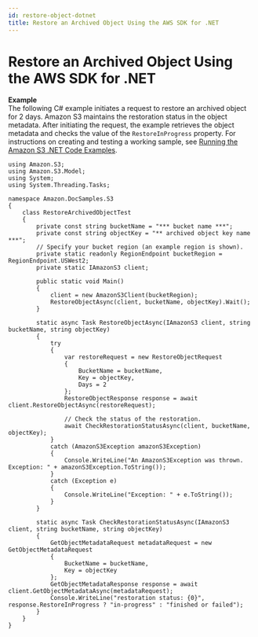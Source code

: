 ```yaml
---
id: restore-object-dotnet
title: Restore an Archived Object Using the AWS SDK for .NET
---
```

# Restore an Archived Object Using the AWS SDK for \.NET<a name="restore-object-dotnet"></a>

**Example**  
The following C\# example initiates a request to restore an archived object for 2 days\. Amazon S3 maintains the restoration status in the object metadata\. After initiating the request, the example retrieves the object metadata and checks the value of the `RestoreInProgress` property\. For instructions on creating and testing a working sample, see [Running the Amazon S3 \.NET Code Examples](UsingTheMPDotNetAPI.mdx#TestingDotNetApiSamples)\.  

```
using Amazon.S3;
using Amazon.S3.Model;
using System;
using System.Threading.Tasks;

namespace Amazon.DocSamples.S3
{
    class RestoreArchivedObjectTest
    {
        private const string bucketName = "*** bucket name ***"; 
        private const string objectKey = "** archived object key name ***";
        // Specify your bucket region (an example region is shown).
        private static readonly RegionEndpoint bucketRegion = RegionEndpoint.USWest2;
        private static IAmazonS3 client;

        public static void Main()
        {
            client = new AmazonS3Client(bucketRegion);
            RestoreObjectAsync(client, bucketName, objectKey).Wait();
        }

        static async Task RestoreObjectAsync(IAmazonS3 client, string bucketName, string objectKey)
        {
            try
            {
                var restoreRequest = new RestoreObjectRequest
                {
                    BucketName = bucketName,
                    Key = objectKey,
                    Days = 2
                };
                RestoreObjectResponse response = await client.RestoreObjectAsync(restoreRequest);

                // Check the status of the restoration.
                await CheckRestorationStatusAsync(client, bucketName, objectKey);
            }
            catch (AmazonS3Exception amazonS3Exception)
            {
                Console.WriteLine("An AmazonS3Exception was thrown. Exception: " + amazonS3Exception.ToString());
            }
            catch (Exception e)
            {
                Console.WriteLine("Exception: " + e.ToString());
            }
        }

        static async Task CheckRestorationStatusAsync(IAmazonS3 client, string bucketName, string objectKey)
        {
            GetObjectMetadataRequest metadataRequest = new GetObjectMetadataRequest
            {
                BucketName = bucketName,
                Key = objectKey
            };
            GetObjectMetadataResponse response = await client.GetObjectMetadataAsync(metadataRequest);
            Console.WriteLine("restoration status: {0}", response.RestoreInProgress ? "in-progress" : "finished or failed");
        }
    }
}
```
